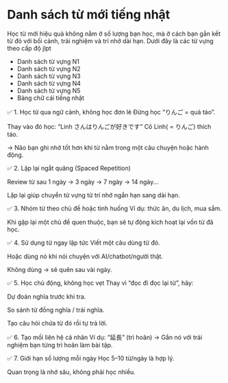 
# Danh sách từ mới tiếng nhật

Học từ mới hiệu quả không nằm ở số lượng bạn học, mà ở cách bạn gắn kết từ đó
với bối cảnh, trải nghiệm và trí nhớ dài hạn. Dưới đây là các từ vựng theo cấp
độ jlpt

- <Link href="/words/n1">Danh sách từ vựng N1</Link>
- <Link href="/words/n2">Danh sách từ vựng N2</Link>
- <Link href="/words/n3">Danh sách từ vựng N3</Link>
- <Link href="/words/n4">Danh sách từ vựng N4</Link>
- <Link href="/words/n5">Danh sách từ vựng N5</Link>
- <Link href="/words/bang-chu-cai">Bảng chữ cái tiếng nhật</Link>

✅ 1. Học từ qua ngữ cảnh, không học đơn lẻ
Đừng học “りんご = quả táo”.

Thay vào đó học:
“Linh さんはりんごが好きです”
Cô Linh( = りんご) thích táo.

→ Não bạn ghi nhớ tốt hơn khi từ nằm trong một câu chuyện hoặc hành động.

✅ 2. Lặp lại ngắt quãng (Spaced Repetition)

Review từ sau 1 ngày → 3 ngày → 7 ngày → 14 ngày...

Lặp lại giúp chuyển từ vựng từ trí nhớ ngắn hạn sang dài hạn.

✅ 3. Nhóm từ theo chủ đề hoặc tình huống
Ví dụ: thức ăn, du lịch, mua sắm.

Khi gặp lại một chủ đề quen thuộc, bạn sẽ tự động kích hoạt lại vốn từ đã học.

✅ 4. Sử dụng từ ngay lập tức
Viết một câu dùng từ đó.

Hoặc dùng nó khi nói chuyện với AI/chatbot/người thật.

Không dùng → sẽ quên sau vài ngày.

✅ 5. Học chủ động, không học vẹt
Thay vì “đọc đi đọc lại từ”, hãy:

Dự đoán nghĩa trước khi tra.

So sánh từ đồng nghĩa / trái nghĩa.

Tạo câu hỏi chứa từ đó rồi tự trả lời.

✅ 6. Tạo mối liên hệ cá nhân
Ví dụ: “延長” (trì hoãn)
→ Gắn nó với trải nghiệm bạn từng trì hoãn làm bài tập.

✅ 7. Giới hạn số lượng mỗi ngày
Học 5–10 từ/ngày là hợp lý.

Quan trọng là nhớ sâu, không phải học nhiều.
